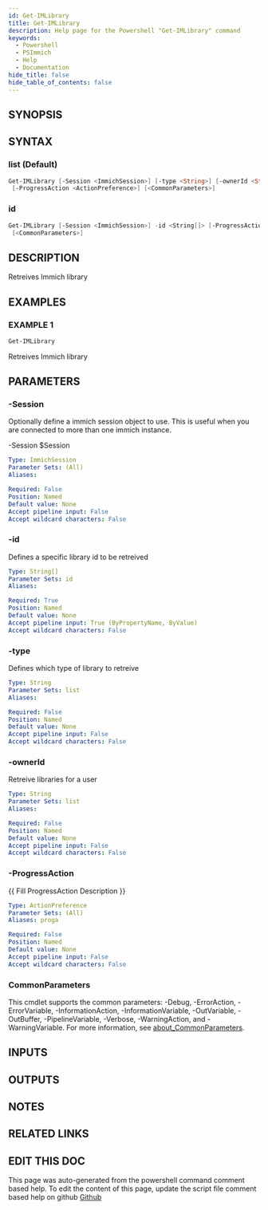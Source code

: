 ```yaml
---
id: Get-IMLibrary
title: Get-IMLibrary
description: Help page for the Powershell "Get-IMLibrary" command
keywords:
  - Powershell
  - PSImmich
  - Help
  - Documentation
hide_title: false
hide_table_of_contents: false
---
```


## SYNOPSIS

## SYNTAX

### list (Default)

```powershell
Get-IMLibrary [-Session <ImmichSession>] [-type <String>] [-ownerId <String>]
 [-ProgressAction <ActionPreference>] [<CommonParameters>]
```

### id

```powershell
Get-IMLibrary [-Session <ImmichSession>] -id <String[]> [-ProgressAction <ActionPreference>]
 [<CommonParameters>]
```

## DESCRIPTION

Retreives Immich library

## EXAMPLES

### EXAMPLE 1

```powershell
Get-IMLibrary
```

Retreives Immich library

## PARAMETERS

### -Session

Optionally define a immich session object to use.
This is useful when you are connected to more than one immich instance.

-Session $Session

```yaml
Type: ImmichSession
Parameter Sets: (All)
Aliases:

Required: False
Position: Named
Default value: None
Accept pipeline input: False
Accept wildcard characters: False
```

### -id

Defines a specific library id to be retreived

```yaml
Type: String[]
Parameter Sets: id
Aliases:

Required: True
Position: Named
Default value: None
Accept pipeline input: True (ByPropertyName, ByValue)
Accept wildcard characters: False
```

### -type

Defines which type of library to retreive

```yaml
Type: String
Parameter Sets: list
Aliases:

Required: False
Position: Named
Default value: None
Accept pipeline input: False
Accept wildcard characters: False
```

### -ownerId

Retreive libraries for a user

```yaml
Type: String
Parameter Sets: list
Aliases:

Required: False
Position: Named
Default value: None
Accept pipeline input: False
Accept wildcard characters: False
```

### -ProgressAction

\{\{ Fill ProgressAction Description \}\}

```yaml
Type: ActionPreference
Parameter Sets: (All)
Aliases: proga

Required: False
Position: Named
Default value: None
Accept pipeline input: False
Accept wildcard characters: False
```

### CommonParameters

This cmdlet supports the common parameters: -Debug, -ErrorAction, -ErrorVariable, -InformationAction, -InformationVariable, -OutVariable, -OutBuffer, -PipelineVariable, -Verbose, -WarningAction, and -WarningVariable. For more information, see [about_CommonParameters](http://go.microsoft.com/fwlink/?LinkID=113216).

## INPUTS

## OUTPUTS

## NOTES

## RELATED LINKS

## EDIT THIS DOC 

This page was auto-generated from the powershell command comment based help. To edit the content of this page, update the script file comment based help on github [Github](https://github.com/hanpq/PSImmich)

